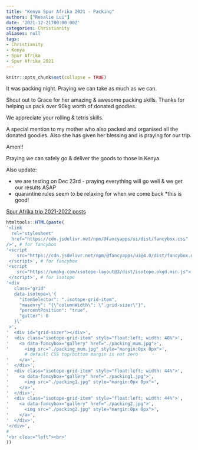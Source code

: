 ```yaml
---
title: "Kenya Spur Afrika 2021 - Packing"
authors: ["Rosalie Lui"]
date: '2021-12-21T00:00:00Z'
categories: Christianity
aliases: null
tags:
- Christianity
- Kenya
- Spur Afrika
- Spur Afrika 2021
---
```


```r
knitr::opts_chunk$set(collapse = TRUE)
```

It was packing night. Praying we can take as much as we can.

Shout out to Grace for her amazing & awesome packing skills.
Thanks for helping us pack over 90kg worth of donated goodies.

We appreciate your rolling & tetris skills. 

A special mention to my mother who also packed and organised
all the donated goodies. Also she has given her blessing and
is praying for our trip.

Amen!!

Praying we can safely go & deliver the goods to those in Kenya.

Also update:

* we are testing on Dec 23rd - praying everything will go well & we get our results ASAP 
* quarantine rules seem to be relaxing for when we come back *this is good!

[Spur Afrika trip 2021-2022 posts](/spurafrika2021/)

```r
htmltools::HTML(paste(
'<link
  rel="stylesheet"
  href="https://cdn.jsdelivr.net/npm/@fancyapps/ui/dist/fancybox.css"
/>', # for fancybox
'<script 
    src="https://cdn.jsdelivr.net/npm/@fancyapps/ui@4.0/dist/fancybox.umd.js">
 </script>', # for fancybox
'<script 
    src="https://unpkg.com/isotope-layout@3/dist/isotope.pkgd.min.js">
 </script>', # for isotope
'<div 
   class="grid" 
   data-isotope=\'{
     "itemSelector": ".isotope-grid-item",
     "masonry": "{\"columnWidth\": \".grid-sizer\"}",
     "percentPosition": "true",
     "gutter": 0
   }\'
 >',
'  <div id="grid-sizer"></div>',
'  <div class="isotope-grid-item" style="float:left; width: 48%">',
'    <a data-fancybox="gallery" href="./packing_mum.jpg">',
'      <img src="./packing_mum.jpg" style="margin:0px 0px">', 
       # default CSS top/bottom margin is not zero
'    </a>',
'  </div>',
'  <div class="isotope-grid-item" style="float:left; width: 44%">',
'    <a data-fancybox="gallery" href="./packing1.jpg">',
'      <img src="./packing1.jpg" style="margin:0px 0px">',
'    </a>',
'  </div>',
'  <div class="isotope-grid-item" style="float:left; width: 44%">',
'    <a data-fancybox="gallery" href="./packing2.jpg">',
'      <img src="./packing2.jpg" style="margin:0px 0px">',
'    </a>',
'  </div>',
'</div>',
#
'<br clear="left"><br>'
))
```